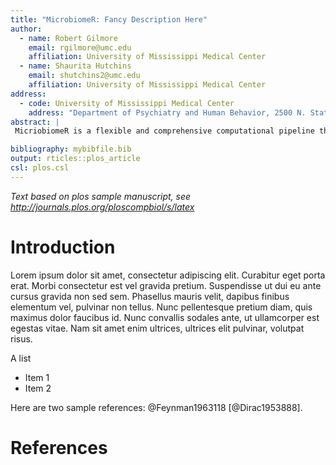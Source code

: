 ```yaml
---
title: "MicrobiomeR: Fancy Description Here"
author:
  - name: Robert Gilmore
    email: rgilmore@umc.edu
    affiliation: University of Mississippi Medical Center
  - name: Shaurita Hutchins
    email: shutchins2@umc.edu
    affiliation: University of Mississippi Medical Center
address:
  - code: University of Mississippi Medical Center
    address: "Department of Psychiatry and Human Behavior, 2500 N. State Street, Jackson, MS, 39216"
abstract: |
 MicriobiomeR is a flexible and comprehensive computational pipeline that simplifies microbiome analysis. We present MicrobiomeR v1.0 which is a novel set of integrated tools to perform common tasks in microbiome analysis.

bibliography: mybibfile.bib
output: rticles::plos_article
csl: plos.csl
---
```


_Text based on plos sample manuscript, see [http://journals.plos.org/ploscompbiol/s/latex](http://journals.plos.org/ploscompbiol/s/latex)_

# Introduction

Lorem ipsum dolor sit amet, consectetur adipiscing elit. Curabitur eget porta erat. Morbi consectetur est vel gravida pretium. Suspendisse ut dui eu ante cursus gravida non sed sem. Phasellus mauris velit, dapibus finibus elementum vel, pulvinar non tellus. Nunc pellentesque pretium diam, quis maximus dolor faucibus id. Nunc convallis sodales ante, ut ullamcorper est egestas vitae. Nam sit amet enim ultrices, ultrices elit pulvinar, volutpat risus.

A list

- Item 1
- Item 2

Here are two sample references: @Feynman1963118 [@Dirac1953888].

# References {#references .unnumbered}



